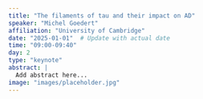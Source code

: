 ```yaml
---
title: "The filaments of tau and their impact on AD"
speaker: "Michel Goedert"
affiliation: "University of Cambridge"
date: "2025-01-01"  # Update with actual date
time: "09:00-09:40"
day: 2
type: "keynote"
abstract: |
  Add abstract here...
image: "images/placeholder.jpg"
---
```

